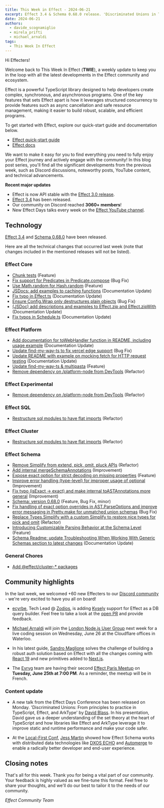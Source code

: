 ```yaml
---
title: This Week in Effect - 2024-06-21
excerpt: Effect 3.4 & Schema 0.68.0 release. 'Discriminated Unions in TypeScript, Effect, and ArkType' by David Blass. Michael Arnaldi joining the London Node.js group
date: 2024-06-21
authors:
  - davide_scognamiglio
  - mirela_prifti
  - michael_arnaldi
tags:
  - This Week In Effect
---
```



Hi Effecters!

Welcome back to This Week In Effect (**TWIE**), a weekly update to keep you in the loop with all the latest developments in the Effect community and ecosystem.

Effect is a powerful TypeScript library designed to help developers create complex, synchronous, and asynchronous programs. One of the key features that sets Effect apart is how it leverages structured concurrency to provide features such as async cancellation and safe resource management, making it easier to build robust, scalable, and efficient programs.

To get started with Effect, explore our quick-start guide and documentation below.

- [Effect quick-start guide](/docs/quickstart)
- [Effect docs](/docs/introduction)

We want to make it easy for you to find everything you need to fully enjoy your Effect journey and actively engage with the community! In this blog post series, you'll find all the significant developments from the previous week, such as Discord discussions, noteworthy posts, YouTube content, and technical advancements.

**Recent major updates**

- Effect is now API stable with the [Effect 3.0 release](https://effect.website/blog/effect-3.0).
- [Effect 3.4](https://effect.website/blog/effect-3.3) has been released.
- Our community on Discord reached **3060+ members**!
- New Effect Days talks every week on the [Effect YouTube channel](https://www.youtube.com/@effect-ts).

## Technology

[Effect 3.4](https://effect.website/blog/effect-3.4) and [Schema 0.68.0](https://effect.website/blog/schema-release-0.68) have been released.

Here are all the technical changes that occurred last week (note that changes included in the mentioned releases will not be listed).

### Effect Core
+ [Chunk tests](https://github.com/Effect-TS/effect/pull/2999) (Feature)
+ [Fix support for Predicates in Predicate.compose](https://github.com/Effect-TS/effect/pull/3000) (Bug Fix)
+ [Use Math.random for Hash.random](https://github.com/Effect-TS/effect/pull/3001) (Feature)
+ [JSDocs: add examples to caching functions](https://github.com/Effect-TS/effect/pull/3008) (Documentation Update)
+ [Fix typo in Effect.ts](https://github.com/Effect-TS/effect/pull/3011) (Documentation Update)
+ [Ensure Config.Wrap only destructures plain objects](https://github.com/Effect-TS/effect/pull/3012) (Bug Fix)
+ [(JSDoc) add descriptions and examples to Effect.zip and Effect.zipWith](https://github.com/Effect-TS/effect/pull/3019) (Documentation Update)
+ [Fix typos in Schedule.ts](https://github.com/Effect-TS/effect/pull/3026) (Documentation Update)

### Effect Platform
+ [Add documentation for toWebHandler function in README, including usage example](https://github.com/Effect-TS/effect/pull/3009) (Documentation Update)
+ [Update find-my-way-ts to fix vercel edge support](https://github.com/Effect-TS/effect/pull/3021) (Bug Fix)
+ [Update README with example on mocking fetch for HTTP request testing](https://github.com/Effect-TS/effect/pull/3007) (Documentation Update)
+ [Update find-my-way-ts & multipasta](https://github.com/Effect-TS/effect/pull/3030) (Feature)
+ [Remove dependency on /platform-node from DevTools](https://github.com/Effect-TS/effect/pull/3036) (Refactor)

### Effect Experimental
+ [Remove dependency on /platform-node from DevTools](https://github.com/Effect-TS/effect/pull/3036) (Refactor)

### Effect SQL
+ [Restructure sql modules to have flat imports](https://github.com/Effect-TS/effect/pull/3035) (Refactor)

### Effect Cluster
+ [Restructure sql modules to have flat imports](https://github.com/Effect-TS/effect/pull/3035) (Refactor)

### Effect Schema
+ [Remove Simplify from extend, pick, omit, pluck APIs](https://github.com/Effect-TS/effect/pull/2991) (Refactor)
+ [Add internal mergeSchemaAnnotations](https://github.com/Effect-TS/effect/pull/2992) (Improvement)
+ [Expose exact option for strict decoding on missing properties](https://github.com/Effect-TS/effect/pull/2994) (Feature)
+ [Improve error handling (type-level) for improper usage of optional](https://github.com/Effect-TS/effect/pull/2997) (Improvement)
+ [Fix typo (isExact -> exact) and make internal toASTAnnotations more general](https://github.com/Effect-TS/effect/pull/2998) (Improvement)
+ [Schema: version 0.68.0](https://github.com/Effect-TS/effect/pull/2906) (Feature, Bug Fix, minor)
+ [Fix handling of exact option overrides in AST.ParseOptions and improve error messaging in Pretty.make for unmatched union schemas](https://github.com/Effect-TS/effect/pull/3015) (Bug Fix)
+ [Replace Types.Simplify with a custom Simplify to restore nice types for pick and omit](https://github.com/Effect-TS/effect/pull/3024) (Refactor)
+ [Introducing Customizable Parsing Behavior at the Schema Level](https://github.com/Effect-TS/effect/pull/3028) (Feature)
+ [Schema Readme: update Troubleshooting When Working With Generic Schemas section to latest changes](https://github.com/Effect-TS/effect/pull/3038) (Documentation Update)

### General Chores
+ [Add @effect/cluster-* packages](https://github.com/Effect-TS/effect/pull/2927)

## Community highlights

In the last week, we welcomed +60 new Effecters to our [Discord community](https://discord.gg/effect-ts) - we're very excited to have you all on board!

+ [ecyrbe](https://x.com/ecyrbedev), Tech Lead @ [Zodios](https://www.zodios.org), is adding [Kysely](https://kysely.dev) support for Effect as a DB query builder. Feel free to take a look at the [open PR](https://github.com/Effect-TS/effect/pull/3017) and provide feedback.

<Tweet id="1803552136363380831" />

+ [Michael Arnaldi](https://x.com/MichaelArnaldi) will join the [London Node.js User Group](https://x.com/LNUGorg) next week for a live coding session on Wednesday, June 26 at the Cloudflare offices in Waterloo.

<Tweet id="1798704071161110554" />

+ In his latest guide, [Sandro Maglione](https://x.com/SandroMaglione) solves the challenge of building a robust auth solution based on Effect with all the changes coming with [React 19](https://react.dev/blog/2024/04/25/react-19) and new primitives added to [Next.js](https://nextjs.org).

<Tweet id="1803829211611746506" />

+ The [Evryg](https://www.evryg.com) team are having their second [Effect Paris Meetup](https://www.meetup.com/effect-paris/#) on **Tuesday, June 25th at 7:00 PM**. As a reminder, the meetup will be in French.

### Content update

+ A new talk from the Effect Days Conference has been released on Monday. 'Discriminated Unions: From principles to practice in TypeScript, Effect, and ArkType' by [David Blass](https://x.com/ssalbdivad). In his presentation, David gave us a deeper understanding of the set theory at the heart of TypeScript and how libraries like Effect and ArkType leverage it to improve static and runtime performance and make your code safer.

<YouTube
  id="https://www.youtube.com/embed/AaUKLH8N6go?si=v91LFcNDB5w1FcSB"
  title="Discriminated Unions in TypeScript, Effect, and ArkType by David Blass (Effect Days 2024)"
/>

+ At the [Local-First Conf](https://www.localfirstconf.com/), [Jess Martin](https://x.com/jessmartin) showed how Effect Schema works with distributed data technologies like [DXOS ECHO](https://dxos.org) and [Automerge](https://automerge.org) to enable a radically better developer and end-user experience.

<YouTube
  id="https://www.youtube.com/embed/_GBpPp92L2M?si=npy60RNpUkB_tvt6"
  title="Using Effect Schema to enable interoperable local-first applications - Jess Martin(Local-First Conf)"
/>

## Closing notes

That's all for this week. Thank you for being a vital part of our community. Your feedback is highly valued as we fine-tune this format. Feel free to share your thoughts, and we'll do our best to tailor it to the needs of our community.

_Effect Community Team_

